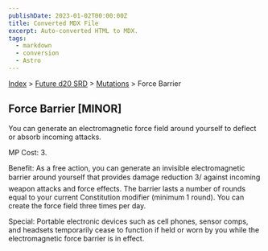 ```yaml
---
publishDate: 2023-01-02T00:00:00Z
title: Converted MDX File
excerpt: Auto-converted HTML to MDX.
tags:
  - markdown
  - conversion
  - Astro
---
```






[Index](-index) > [Future d20 SRD](future-d20-srd-index) > [Mutations](future-d20-srd-mutations-index) > Force Barrier




## Force Barrier [MINOR]


You can generate an electromagnetic force field around yourself to deflect or absorb incoming attacks.


MP Cost: 3.


Benefit: As a free action, you can generate an invisible electromagnetic barrier around yourself that provides damage reduction 3/ against incoming weapon attacks and force effects. The barrier lasts a number of rounds equal to your current Constitution modifier (minimum 1 round). You can create the force field three times per day.


Special: Portable electronic devices such as cell phones, sensor comps, and headsets temporarily cease to function if held or worn by you while the electromagnetic force barrier is in effect.



